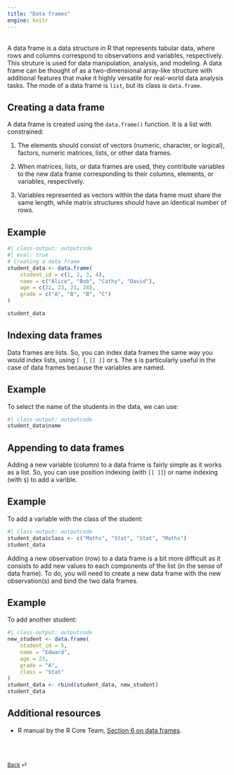 ```yaml
---
title: "Data frames"
engine: knitr
---
```


<br>
A data frame is a data structure in R that represents tabular data, where rows and columns correspond to observations and variables, respectively. This struture is used for data manipulation, analysis, and modeling. A data frame can be thought of as a two-dimensional array-like structure with additional features that make it highly versatile for real-world data analysis tasks. The mode of a data frame is `list`, but its class is `data.frame`. 

## Creating a data frame

A data frame is created using the `data.frame()` function. It is a list with constrained:

1. The elements should consist of vectors (numeric, character, or logical), factors, numeric matrices, lists, or other data frames.

2. When matrices, lists, or data frames are used, they contribute variables to the new data frame corresponding to their columns, elements, or variables, respectively.

3. Variables represented as vectors within the data frame must share the same length, while matrix structures should have an identical number of rows.

::: {.callout-note appearance="simple"}

## Example

```r
#| class-output: outputcode
#| eval: true
# Creating a data frame
student_data <- data.frame(
    student_id = c(1, 2, 3, 4),
    name = c("Alice", "Bob", "Cathy", "David"),
    age = c(22, 23, 21, 24),
    grade = c("A", "B", "B", "C")
)

student_data
```
:::

## Indexing data frames

Data frames are lists. So, you can index data frames the same way you would index lists, using `[ ]`, `[[ ]]` or `$`. The `$` is particularly useful in the case of data frames because the variables are named.

::: {.callout-note appearance="simple"}

## Example

To select the name of the students in the data, we can use:

```r
#| class-output: outputcode
student_data$name
```

:::

## Appending to data frames

Adding a new variable (column) to a data frame is fairly simple as it works as a list. So, you can use position indexing (with `[[ ]]`) or name indexing (with `$`) to add a varible.

::: {.callout-note appearance="simple"}

## Example

To add a variable with the class of the student:
```r
#| class-output: outputcode
student_data$class <- c("Maths", "Stat", "Stat", "Maths")
student_data
```

:::

Adding a new observation (row) to a data frame is a bit more difficult as it consists to add new values to each components of the list (in the sense of data frame). To do, you will need to create a new data frame with the new observation(s) and bind the two data frames.

::: {.callout-note appearance="simple"}

## Example

To add another student:
```r
#| class-output: outputcode
new_student <- data.frame(
    student_id = 5,
    name = "Edward",
    age = 23,
    grade = "A",
    class = "Stat"
)
student_data <- rbind(student_data, new_student)
student_data
```

:::


## Additional resources

- R manual by the R Core Team, [Section 6 on data frames](https://cran.r-project.org/doc/manuals/r-release/R-intro.html#Data-frames).

<br><br>

::: {style="font-size: 0.875em;"}
[Back](/weeks/week-1.qmd) ⏎
:::